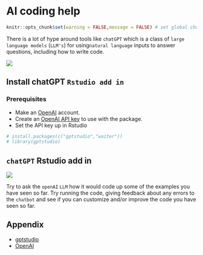 # AI coding help

```r
knitr::opts_chunk$set(warning = FALSE,message = FALSE) # set global chunk options
```

There is a lot of hype around tools like `chatGPT` which is a class of `large language models` (`LLM's`) for using`natural language` inputs to answer questions, including how to write code.

![](imgs/openai.png)

## Install chatGPT `Rstudio add in`

### Prerequisites

-   Make an [OpenAI](http://chat.openai.com/) account.
-   Create an [OpenAI API key](https://platform.openai.com/account/api-keys) to use with the package.
-   Set the API key up in Rstudio

```r
# install.packages(c("gptstudio","waiter"))
# library(gptstudio)
```

## `chatGPT` Rstudio add in

![](imgs/openai_addin.png)

Try to ask the `openAI` `LLM` how it would code up some of the examples you have seen so far. Try running the code, giving feedback about any errors to the `chatbot` and see if you can customize and/or improve the code you have seen so far.

## Appendix

-   [gptstudio](https://michelnivard.github.io/gptstudio/)
-   [OpenAI](http://chat.openai.com/)
